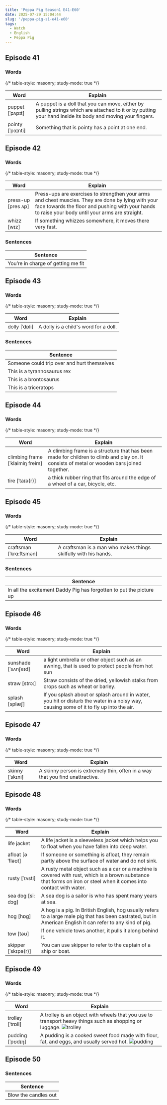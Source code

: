 ```yaml
---
title: 'Peppa Pig Season1 E41-E60'
date: 2025-07-29 15:04:44
slug: '/peppa-pig-s1-e41-e60'
tags:
  - Watch
  - English
  - Peppa Pig
---
```


## Episode 41

### Words

{/* table-style: masonry; study-mode: true */}

| Word             | Explain                                                                                                                                                   |
| ---------------- | --------------------------------------------------------------------------------------------------------------------------------------------------------- |
| puppet [ˈpʌpɪt]  | A puppet is a doll that you can move, either by pulling strings which are attached to it or by putting your hand inside its body and moving your fingers. |
| pointy [ˈpɔɪnti] | Something that is pointy has a point at one end.                                                                                                          |

## Episode 42

### Words

{/* table-style: masonry; study-mode: true */}

| Word               | Explain                                                                                                                                                                                                 |
| ------------------ | ------------------------------------------------------------------------------------------------------------------------------------------------------------------------------------------------------- |
| press-up [pres ʌp] | Press-ups are exercises to strengthen your arms and chest muscles. They are done by lying with your face towards the floor and pushing with your hands to raise your body until your arms are straight. |
| whizz [wɪz]        | If something whizzes somewhere, it moves there very fast.                                                                                                                                               |

### Sentences

| Sentence                           |
| ---------------------------------- |
| You’re in charge of getting me fit |

## Episode 43

### Words

{/* table-style: masonry; study-mode: true */}

| Word          | Explain                               |
| ------------- | ------------------------------------- |
| dolly [ˈdɒli] | A dolly is a child's word for a doll. |

### Sentences

| Sentence                                    |
| ------------------------------------------- |
| Someone could trip over and hurt themselves |
| This is a tyrannosaurus rex                 |
| This is a brontosaurus                      |
| This is a triceratops                       |

## Episode 44

### Words

{/* table-style: masonry; study-mode: true */}

| Word                            | Explain                                                                                                                                    |
| ------------------------------- | ------------------------------------------------------------------------------------------------------------------------------------------ |
| climbing frame [ˈklaimiŋ freim] | A climbing frame is a structure that has been made for children to climb and play on. It consists of metal or wooden bars joined together. |
| tire [ˈtaɪə(r)]                 | a thick rubber ring that fits around the edge of a wheel of a car, bicycle, etc.                                                           |

## Episode 45

### Words

{/* table-style: masonry; study-mode: true */}

| Word                    | Explain                                                         |
| ----------------------- | --------------------------------------------------------------- |
| craftsman [ˈkrɑ:ftsmən] | A craftsman is a man who makes things skilfully with his hands. |

### Sentences

| Sentence                                                            |
| ------------------------------------------------------------------- |
| In all the excitement Daddy Pig has forgotten to put the picture up |

## Episode 46

### Words

{/* table-style: masonry; study-mode: true */}

| Word                | Explain                                                                                                                                |
| ------------------- | -------------------------------------------------------------------------------------------------------------------------------------- |
| sunshade [ˈsʌnʃeɪd] | a light umbrella or other object such as an awning, that is used to protect people from hot sun                                        |
| straw [strɔ:]       | Straw consists of the dried, yellowish stalks from crops such as wheat or barley.                                                      |
| splash [splæʃ]      | If you splash about or splash around in water, you hit or disturb the water in a noisy way, causing some of it to fly up into the air. |

## Episode 47

### Words

{/* table-style: masonry; study-mode: true */}

| Word            | Explain                                                                       |
| --------------- | ----------------------------------------------------------------------------- |
| skinny [ˈskɪni] | A skinny person is extremely thin, often in a way that you find unattractive. |

## Episode 48

### Words

{/* table-style: masonry; study-mode: true */}

| Word                | Explain                                                                                                                                                             |
| ------------------- | ------------------------------------------------------------------------------------------------------------------------------------------------------------------- |
| life jacket         | A life jacket is a sleeveless jacket which helps you to float when you have fallen into deep water.                                                                 |
| afloat [əˈfləʊt]    | If someone or something is afloat, they remain partly above the surface of water and do not sink.                                                                   |
| rusty [ˈrʌsti]      | A rusty metal object such as a car or a machine is covered with rust, which is a brown substance that forms on iron or steel when it comes into contact with water. |
| sea dog [si: dɔɡ]   | A sea dog is a sailor is who has spent many years at sea.                                                                                                           |
| hog [hɒg]           | A hog is a pig. In British English, hog usually refers to a large male pig that has been castrated, but in American English it can refer to any kind of pig.        |
| tow [təʊ]           | If one vehicle tows another, it pulls it along behind it.                                                                                                           |
| skipper [ˈskɪpə(r)] | You can use skipper to refer to the captain of a ship or boat.                                                                                                      |

## Episode 49

### Words

{/* table-style: masonry; study-mode: true */}

| Word             | Explain                                                                                                                                  |
| ---------------- | ---------------------------------------------------------------------------------------------------------------------------------------- |
| trolley [ˈtrɒli] | A trolley is an object with wheels that you use to transport heavy things such as shopping or luggage. ![trolley](peppa-pig/trolley.jpg) |
| pudding [ˈpʊdɪŋ] | A pudding is a cooked sweet food made with flour, fat, and eggs, and usually served hot. ![pudding](peppa-pig/pudding.jpg)               |

## Episode 50

### Sentences

| Sentence             |
| -------------------- |
| Blow the candles out |
